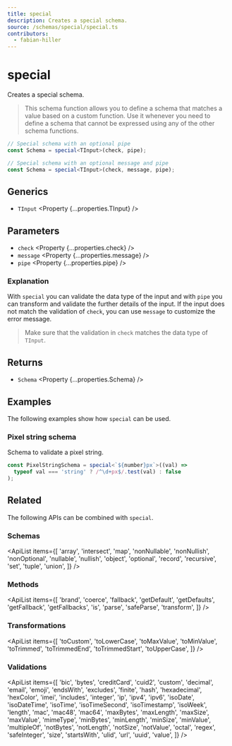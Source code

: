 ```yaml
---
title: special
description: Creates a special schema.
source: /schemas/special/special.ts
contributors:
  - fabian-hiller
---
```



# special

Creates a special schema.

> This schema function allows you to define a schema that matches a value based on a custom function. Use it whenever you need to define a schema that cannot be expressed using any of the other schema functions.

```ts
// Special schema with an optional pipe
const Schema = special<TInput>(check, pipe);

// Special schema with an optional message and pipe
const Schema = special<TInput>(check, message, pipe);
```

## Generics

- `TInput` <Property {...properties.TInput} />

## Parameters

- `check` <Property {...properties.check} />
- `message` <Property {...properties.message} />
- `pipe` <Property {...properties.pipe} />

### Explanation

With `special` you can validate the data type of the input and with `pipe` you can transform and validate the further details of the input. If the input does not match the validation of `check`, you can use `message` to customize the error message.

> Make sure that the validation in `check` matches the data type of `TInput`.

## Returns

- `Schema` <Property {...properties.Schema} />

## Examples

The following examples show how `special` can be used.

### Pixel string schema

Schema to validate a pixel string.

```ts
const PixelStringSchema = special<`${number}px`>((val) =>
  typeof val === 'string' ? /^\d+px$/.test(val) : false
);
```

## Related

The following APIs can be combined with `special`.

### Schemas

<ApiList
  items={[
    'array',
    'intersect',
    'map',
    'nonNullable',
    'nonNullish',
    'nonOptional',
    'nullable',
    'nullish',
    'object',
    'optional',
    'record',
    'recursive',
    'set',
    'tuple',
    'union',
  ]}
/>

### Methods

<ApiList
  items={[
    'brand',
    'coerce',
    'fallback',
    'getDefault',
    'getDefaults',
    'getFallback',
    'getFallbacks',
    'is',
    'parse',
    'safeParse',
    'transform',
  ]}
/>

### Transformations

<ApiList
  items={[
    'toCustom',
    'toLowerCase',
    'toMaxValue',
    'toMinValue',
    'toTrimmed',
    'toTrimmedEnd',
    'toTrimmedStart',
    'toUpperCase',
  ]}
/>

### Validations

<ApiList
  items={[
    'bic',
    'bytes',
    'creditCard',
    'cuid2',
    'custom',
    'decimal',
    'email',
    'emoji',
    'endsWith',
    'excludes',
    'finite',
    'hash',
    'hexadecimal',
    'hexColor',
    'imei',
    'includes',
    'integer',
    'ip',
    'ipv4',
    'ipv6',
    'isoDate',
    'isoDateTime',
    'isoTime',
    'isoTimeSecond',
    'isoTimestamp',
    'isoWeek',
    'length',
    'mac',
    'mac48',
    'mac64',
    'maxBytes',
    'maxLength',
    'maxSize',
    'maxValue',
    'mimeType',
    'minBytes',
    'minLength',
    'minSize',
    'minValue',
    'multipleOf',
    'notBytes',
    'notLength',
    'notSize',
    'notValue',
    'octal',
    'regex',
    'safeInteger',
    'size',
    'startsWith',
    'ulid',
    'url',
    'uuid',
    'value',
  ]}
/>
